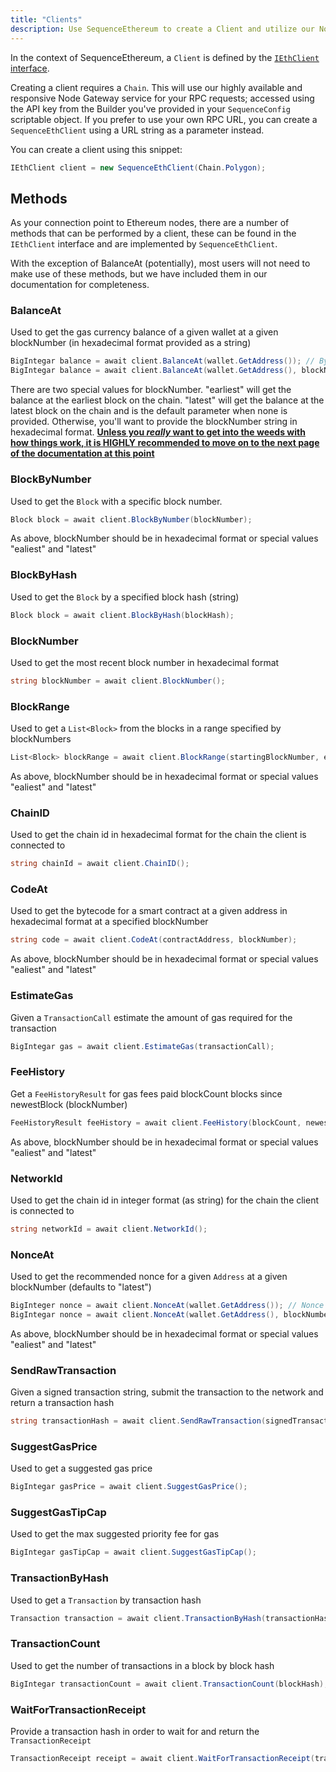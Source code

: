 ---
title: "Clients"
description: Use SequenceEthereum to create a Client and utilize our Node Gateway service for RPC requests.
---

In the context of SequenceEthereum, a `Client` is defined by the [`IEthClient` interface](https://github.com/0xsequence/sequence-unity/blob/master/Assets/SequenceSDK/Ethereum/Provider/IEthClient.cs).

Creating a client requires a `Chain`. This will use our highly available and responsive Node Gateway service for your RPC requests; accessed using the API key from the Builder you've provided in your `SequenceConfig` scriptable object. If you prefer to use your own RPC URL, you can create a `SequenceEthClient` using a URL string as a parameter instead.

You can create a client using this snippet:

```csharp
IEthClient client = new SequenceEthClient(Chain.Polygon);
```

## Methods

As your connection point to Ethereum nodes, there are a number of methods that can be performed by a client, these can be found in the `IEthClient` interface and are implemented by `SequenceEthClient`.

<Note>
With the exception of BalanceAt (potentially), most users will not need to make use of these methods, but we have included them in our documentation for completeness. 
</Note>

### BalanceAt

Used to get the gas currency balance of a given wallet at a given blockNumber (in hexadecimal format provided as a string)

```csharp
BigIntegar balance = await client.BalanceAt(wallet.GetAddress()); // By default, if no blockNumber string is provided, check the latest block
BigIntegar balance = await client.BalanceAt(wallet.GetAddress(), blockNumber);
```

<Note>
There are two special values for blockNumber. "earliest" will get the balance at the earliest block on the chain. "latest" will get the balance at the latest block on the chain and is the default parameter when none is provided. Otherwise, you'll want to provide the blockNumber string in hexadecimal format.
</Note>

<Warning>
<b><u>Unless you <i>really</i> want to get into the weeds with how things work, it is HIGHLY recommended to move on to the next page of the documentation at this point</u></b>
</Warning>

### BlockByNumber

Used to get the `Block` with a specific block number.

```csharp
Block block = await client.BlockByNumber(blockNumber);
```

<Note>
As above, blockNumber should be in hexadecimal format or special values "ealiest" and "latest"
</Note>

### BlockByHash

Used to get the `Block` by a specified block hash (string)

```csharp
Block block = await client.BlockByHash(blockHash);
```

### BlockNumber

Used to get the most recent block number in hexadecimal format

```csharp
string blockNumber = await client.BlockNumber();
```

### BlockRange 

Used to get a `List<Block>` from the blocks in a range specified by blockNumbers

```csharp
List<Block> blockRange = await client.BlockRange(startingBlockNumber, endingBlockNumber);
```

<Note>
As above, blockNumber should be in hexadecimal format or special values "ealiest" and "latest"
</Note>

### ChainID

Used to get the chain id in hexadecimal format for the chain the client is connected to 

```csharp
string chainId = await client.ChainID();
```

### CodeAt

Used to get the bytecode for a smart contract at a given address in hexadecimal format at a specified blockNumber

```csharp
string code = await client.CodeAt(contractAddress, blockNumber);
```

<Note>
As above, blockNumber should be in hexadecimal format or special values "ealiest" and "latest"
</Note>

### EstimateGas

Given a `TransactionCall` estimate the amount of gas required for the transaction

```csharp
BigIntegar gas = await client.EstimateGas(transactionCall);
```

### FeeHistory

Get a `FeeHistoryResult` for gas fees paid blockCount blocks since newestBlock (blockNumber)

```csharp
FeeHistoryResult feeHistory = await client.FeeHistory(blockCount, newestBlock, new int[] { });
```

<Note>
As above, blockNumber should be in hexadecimal format or special values "ealiest" and "latest"
</Note>

### NetworkId

Used to get the chain id in integer format (as string) for the chain the client is connected to 

```csharp
string networkId = await client.NetworkId();
```

### NonceAt

Used to get the recommended nonce for a given `Address` at a given blockNumber (defaults to "latest")

```csharp
BigInteger nonce = await client.NonceAt(wallet.GetAddress()); // Nonce at latest
BigIntegar nonce = await client.NonceAt(wallet.GetAddress(), blockNumber);
```

<Note>
As above, blockNumber should be in hexadecimal format or special values "ealiest" and "latest"
</Note>

### SendRawTransaction

Given a signed transaction string, submit the transaction to the network and return a transaction hash

```csharp
string transactionHash = await client.SendRawTransaction(signedTransactionString);
```

### SuggestGasPrice

Used to get a suggested gas price

```csharp
BigIntegar gasPrice = await client.SuggestGasPrice();
```

### SuggestGasTipCap

Used to get the max suggested priority fee for gas

```csharp
BigIntegar gasTipCap = await client.SuggestGasTipCap();
```

### TransactionByHash

Used to get a `Transaction` by transaction hash

```csharp
Transaction transaction = await client.TransactionByHash(transactionHash);
```

### TransactionCount

Used to get the number of transactions in a block by block hash 

```csharp
BigIntegar transactionCount = await client.TransactionCount(blockHash);
```

### WaitForTransactionReceipt

Provide a transaction hash in order to wait for and return the `TransactionReceipt`

```csharp
TransactionReceipt receipt = await client.WaitForTransactionReceipt(transactionHash);
```
